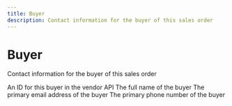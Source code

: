 ```yaml
---
title: Buyer
description: Contact information for the buyer of this sales order
---
```


Buyer
===============================================
Contact information for the buyer of this sales order

<Reference>
  <Field name="buyer_id" type="string" nullable={true}>
    <Description>
      An ID for this buyer in the vendor API
    </Description>
  </Field>
  <Field name="name" type="string" nullable={true}>
    <Description>
      The full name of the buyer
    </Description>
  </Field>
  <Field name="email" type="string" nullable={true}>
    <Description>
      The primary email address of the buyer
    </Description>
  </Field>
  <Field name="phone" type="string" nullable={true}>
    <Description>
      The primary phone number of the buyer
    </Description>
  </Field>
</Reference>